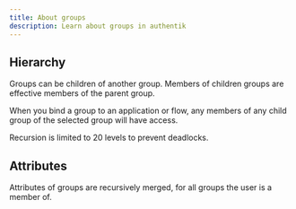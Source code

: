 ```yaml
---
title: About groups
description: Learn about groups in authentik
---
```


## Hierarchy

Groups can be children of another group. Members of children groups are effective members of the parent group.

When you bind a group to an application or flow, any members of any child group of the selected group will have access.

Recursion is limited to 20 levels to prevent deadlocks.

## Attributes

Attributes of groups are recursively merged, for all groups the user is a member of.
